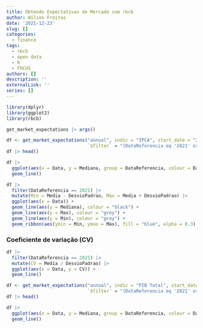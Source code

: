 ```yaml
---
title: Obtendo Expectativas de Mercado com rbcb
author: Wilson Freitas
date: '2021-12-23'
slug: []
categories:
  - finance
tags:
  - rbcb
  - open data
  - R
  - FOCUS
authors: []
description: ''
externalLink: ''
series: []
---
```




```r
library(dplyr)
library(ggplot2)
library(rbcb)
```

```r
get_market_expectations |> args()
```

```r
df <- get_market_expectations("annual", indic = "IPCA", start_date = "2020-12-01",
                              `$filter` = "(DataReferencia eq '2021' or DataReferencia eq '2022') and baseCalculo eq 0")
df |> head()
```

```r
df |>
  ggplot(aes(x = Data, y = Mediana, group = DataReferencia, colour = DataReferencia)) +
  geom_line()
```


```r
df |>
  filter(DataReferencia == 2021) |>
  mutate(Min = Media - DesvioPadrao, Max = Media + DesvioPadrao) |>
  ggplot(aes(x = Data)) +
  geom_line(aes(y = Mediana), colour = "black") +
  geom_line(aes(y = Max), colour = "grey") +
  geom_line(aes(y = Min), colour = "grey") +
  geom_ribbon(aes(ymin = Min, ymax = Max), fill = "blue", alpha = 0.3)
```

### Coeficiente de variação (CV)

```r
df |>
  filter(DataReferencia == 2021) |>
  mutate(CV = Media / DesvioPadrao) |>
  ggplot(aes(x = Data, y = CV)) +
  geom_line()
```




```r
df <- get_market_expectations("annual", indic = "PIB Total", start_date = "2020-12-01",
                              `$filter` = "(DataReferencia eq '2021' or DataReferencia eq '2022') and baseCalculo eq 0")
df |> head()
```
```r
df |>
  ggplot(aes(x = Data, y = Mediana, group = DataReferencia, colour = DataReferencia)) +
  geom_line()
```
